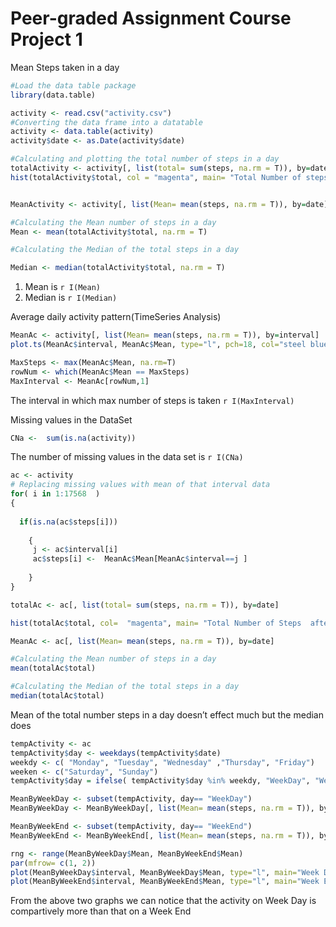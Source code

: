 Peer-graded Assignment Course Project 1
========================================

Mean Steps taken in a day

```r

#Load the data table package
library(data.table)

activity <- read.csv("activity.csv")
#Converting the data frame into a datatable
activity <- data.table(activity)
activity$date <- as.Date(activity$date)

#Calculating and plotting the total number of steps in a day
totalActivity <- activity[, list(total= sum(steps, na.rm = T)), by=date]
hist(totalActivity$total, col = "magenta", main= "Total Number of steps in a day", xlab="Total Steps")


MeanActivity <- activity[, list(Mean= mean(steps, na.rm = T)), by=date]

#Calculating the Mean number of steps in a day
Mean <- mean(totalActivity$total, na.rm = T)

#Calculating the Median of the total steps in a day

Median <- median(totalActivity$total, na.rm = T)


```


1. Mean is `r I(Mean)`
2. Median is  `r I(Median)`

Average daily activity pattern(TimeSeries Analysis)


```r
MeanAc <- activity[, list(Mean= mean(steps, na.rm = T)), by=interval]
plot.ts(MeanAc$interval, MeanAc$Mean, type="l", pch=18, col="steel blue", xlab="5 Minute Interval", ylab="Mean steps across all the days", main="TimeSeries Analysis")

MaxSteps <- max(MeanAc$Mean, na.rm=T)
rowNum <- which(MeanAc$Mean == MaxSteps)
MaxInterval <- MeanAc[rowNum,1]

```

The interval in which max number of steps is taken `r I(MaxInterval)`

Missing values in the DataSet
```r

CNa <-  sum(is.na(activity))

```

The number of missing values in the data set is `r I(CNa)`

```r
ac <- activity
# Replacing missing values with mean of that interval data
for( i in 1:17568  )
{ 
  
  if(is.na(ac$steps[i]))
  
    {
     j <- ac$interval[i]
     ac$steps[i] <-  MeanAc$Mean[MeanAc$interval==j ]
  
    }
}

totalAc <- ac[, list(total= sum(steps, na.rm = T)), by=date]

hist(totalAc$total, col=  "magenta", main= "Total Number of Steps  after imputing the data", xlab = "Total Steps")

MeanAc <- ac[, list(Mean= mean(steps, na.rm = T)), by=date]

#Calculating the Mean number of steps in a day
mean(totalAc$total)

#Calculating the Median of the total steps in a day
median(totalAc$total)

```


Mean of the total number steps in a day doesn't effect much but the median does


```r
tempActivity <- ac
tempActivity$day <- weekdays(tempActivity$date) 
weekdy <- c( "Monday", "Tuesday", "Wednesday" ,"Thursday", "Friday")
weeken <- c("Saturday", "Sunday")
tempActivity$day = ifelse( tempActivity$day %in% weekdy, "WeekDay", "WeekEnd" )

MeanByWeekDay <- subset(tempActivity, day== "WeekDay")
MeanByWeekDay <- MeanByWeekDay[, list(Mean= mean(steps, na.rm = T)), by=interval]

MeanByWeekEnd <- subset(tempActivity, day== "WeekEnd")
MeanByWeekEnd <- MeanByWeekEnd[, list(Mean= mean(steps, na.rm = T)), by=interval]

rng <- range(MeanByWeekDay$Mean, MeanByWeekEnd$Mean)
par(mfrow= c(1, 2))
plot(MeanByWeekDay$interval, MeanByWeekDay$Mean, type="l", main="Week Day Data", ylim = rng, ylab="Number of Steps", xlab = "Interval" )
plot(MeanByWeekEnd$interval, MeanByWeekEnd$Mean, type="l", main="Week End Data", ylim= rng, ylab = "Number of Steps", xlab= "Interval")

```


From the above two graphs we can notice that the activity on Week Day is compartively more than that on a Week End












